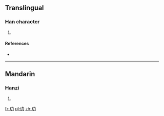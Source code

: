 ==Translingual==

===Han character===
{{Han char|rn=96|rad=玉|as=02|sn=6|four=|canj=一土大尸 (MGKS)}}

# {{defn|Han|sort=玉02}}

====References====
* {{Han ref|kx=0727.080|dkj=20831|dj=1139.040|hdz=21101.120|uh=738F|ud=29583}}

----

==Mandarin==

===Hanzi===
{{cmn-hanzi|pin=[[lè]] ([[le4]])|wg=le<sup>4</sup>}}

# {{defn|lang=cmn|sort=玉02}}

[[fr:玏]]
[[pl:玏]]
[[zh:玏]]